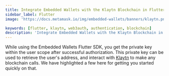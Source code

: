```yaml
---
title: Integrate Embedded Wallets with the Klaytn Blockchain in Flutter
sidebar_label: Flutter
image: 'https://docs.metamask.io/img/embedded-wallets/banners/klaytn.png'

keywords: [flutter, klaytn, web3auth, authentication, blockchain]
description: 'Integrate Embedded Wallets with the Klaytn Blockchain in Flutter | Embedded Wallets'
---
```



<SEO
  title="Integrate Embedded Wallets with the Klaytn Blockchain in Flutter"
  description="Integrate Embedded Wallets with the Klaytn Blockchain in Flutter | Embedded Wallets"
  image="https://docs.metamask.io/img/embedded-wallets/banners/klaytn.png"
  slug="/embedded-wallets/connect-blockchain/evm/klaytn/flutter"
/>

While using the Embedded Wallets Flutter SDK, you get the private key within the user scope after successful authorization. This private key can be used to retrieve the user's address, and interact with [Klaytn](https://klaytn.foundation) to make any blockchain calls. We have highlighted a few here for getting you started quickly on that.

<EVMInteraction />
